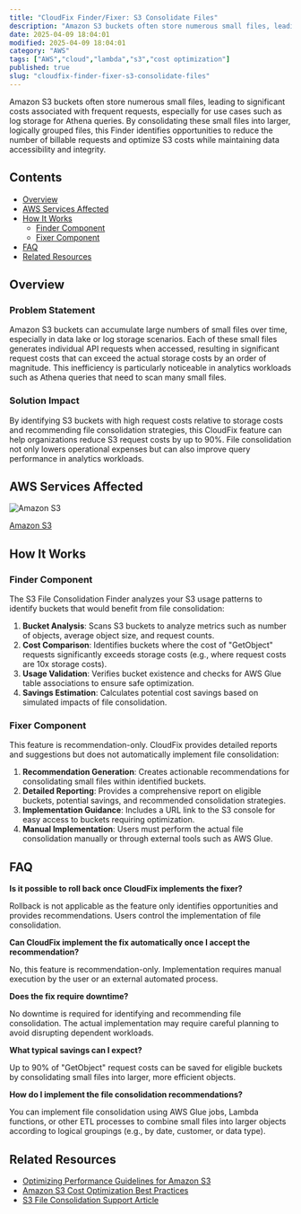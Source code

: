 ```yaml
---
title: "CloudFix Finder/Fixer: S3 Consolidate Files"
description: "Amazon S3 buckets often store numerous small files, leading to significant costs associated with frequent requests, especially for use cases such as log storage..."
date: 2025-04-09 18:04:01
modified: 2025-04-09 18:04:01
category: "AWS"
tags: ["AWS","cloud","lambda","s3","cost optimization"]
published: true
slug: "cloudfix-finder-fixer-s3-consolidate-files"
---
```


Amazon S3 buckets often store numerous small files, leading to significant costs associated with frequent requests, especially for use cases such as log storage for Athena queries. By consolidating these small files into larger, logically grouped files, this Finder identifies opportunities to reduce the number of billable requests and optimize S3 costs while maintaining data accessibility and integrity.

## Contents

-   [Overview](#overview)
-   [AWS Services Affected](#aws-services-affected)
-   [How It Works](#how-it-works)
    -   [Finder Component](#finder-component)
    -   [Fixer Component](#fixer-component)
-   [FAQ](#faq)
-   [Related Resources](#related-resources)

## Overview

### Problem Statement

Amazon S3 buckets can accumulate large numbers of small files over time, especially in data lake or log storage scenarios. Each of these small files generates individual API requests when accessed, resulting in significant request costs that can exceed the actual storage costs by an order of magnitude. This inefficiency is particularly noticeable in analytics workloads such as Athena queries that need to scan many small files.

### Solution Impact

By identifying S3 buckets with high request costs relative to storage costs and recommending file consolidation strategies, this CloudFix feature can help organizations reduce S3 request costs by up to 90%. File consolidation not only lowers operational expenses but can also improve query performance in analytics workloads.

## AWS Services Affected

![Amazon S3](/media/uploads/Simple-Storage-Service.svg)

[Amazon S3](https://docs.aws.amazon.com/AmazonS3/latest/userguide/Welcome.html)

## How It Works

### Finder Component

The S3 File Consolidation Finder analyzes your S3 usage patterns to identify buckets that would benefit from file consolidation:

1.  **Bucket Analysis**: Scans S3 buckets to analyze metrics such as number of objects, average object size, and request counts.
2.  **Cost Comparison**: Identifies buckets where the cost of "GetObject" requests significantly exceeds storage costs (e.g., where request costs are 10x storage costs).
3.  **Usage Validation**: Verifies bucket existence and checks for AWS Glue table associations to ensure safe optimization.
4.  **Savings Estimation**: Calculates potential cost savings based on simulated impacts of file consolidation.

### Fixer Component

This feature is recommendation-only. CloudFix provides detailed reports and suggestions but does not automatically implement file consolidation:

1.  **Recommendation Generation**: Creates actionable recommendations for consolidating small files within identified buckets.
2.  **Detailed Reporting**: Provides a comprehensive report on eligible buckets, potential savings, and recommended consolidation strategies.
3.  **Implementation Guidance**: Includes a URL link to the S3 console for easy access to buckets requiring optimization.
4.  **Manual Implementation**: Users must perform the actual file consolidation manually or through external tools such as AWS Glue.

## FAQ

**Is it possible to roll back once CloudFix implements the fixer?**

Rollback is not applicable as the feature only identifies opportunities and provides recommendations. Users control the implementation of file consolidation.

**Can CloudFix implement the fix automatically once I accept the recommendation?**

No, this feature is recommendation-only. Implementation requires manual execution by the user or an external automated process.

**Does the fix require downtime?**

No downtime is required for identifying and recommending file consolidation. The actual implementation may require careful planning to avoid disrupting dependent workloads.

**What typical savings can I expect?**

Up to 90% of "GetObject" request costs can be saved for eligible buckets by consolidating small files into larger, more efficient objects.

**How do I implement the file consolidation recommendations?**

You can implement file consolidation using AWS Glue jobs, Lambda functions, or other ETL processes to combine small files into larger objects according to logical groupings (e.g., by date, customer, or data type).

## Related Resources

-   [Optimizing Performance Guidelines for Amazon S3](https://docs.aws.amazon.com/AmazonS3/latest/userguide/optimizing-performance-guidelines.html)
-   [Amazon S3 Cost Optimization Best Practices](https://docs.aws.amazon.com/AmazonS3/latest/userguide/cost-optimization.html)
-   [S3 File Consolidation Support Article](https://support.cloudfix.com/article/17070-s3-file-consolidation)

